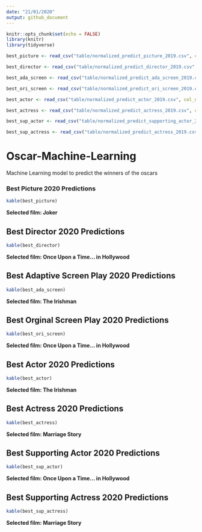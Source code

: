 ```yaml
---
date: "21/01/2020"
output: github_document
---
```


```r
knitr::opts_chunk$set(echo = FALSE)
library(knitr)
library(tidyverse)
```


```r

best_picture <- read_csv("table/normalized_predict_picture_2019.csv", col_names = c("Movie", "Chance of Winning"), skip = 1)

best_director <- read_csv("table/normalized_predict_director_2019.csv", col_names = c("Movie", "Chance of Winning"), skip = 1)

best_ada_screen <- read_csv("table/normalized_predict_ada_screen_2019.csv", col_names = c("Movie", "Chance of Winning"), skip = 1)

best_ori_screen <- read_csv("table/normalized_predict_ori_screen_2019.csv", col_names = c("Movie", "Chance of Winning"), skip = 1)

best_actor <- read_csv("table/normalized_predict_actor_2019.csv", col_names = c("Movie", "Chance of Winning"), skip = 1)

best_actress <- read_csv("table/normalized_predict_actress_2019.csv", col_names = c("Movie", "Chance of Winning"), skip = 1)

best_sup_actor <- read_csv("table/normalized_predict_supporting_actor_2019.csv", col_names = c("Movie", "Chance of Winning"), skip = 1)

best_sup_actress <- read_csv("table/normalized_predict_actress_2019.csv", col_names = c("Movie", "Chance of Winning"), skip = 1)

```

# Oscar-Machine-Learning
Machine Learning model to predict the winners of the oscars

### Best Picture 2020 Predictions

```r
kable(best_picture)
```

**Selected film: Joker**


##  Best Director 2020 Predictions

```r
kable(best_director)
```

**Selected film: Once Upon a Time… in Hollywood**

##  Best Adaptive Screen Play 2020 Predictions

```r
kable(best_ada_screen)
```

**Selected film: The Irishman**

##  Best Orginal Screen Play 2020 Predictions

```r
kable(best_ori_screen)
```

**Selected film: Once Upon a Time… in Hollywood**

##  Best Actor 2020 Predictions

```r
kable(best_actor)
```

**Selected film: The Irishman**

##  Best Actress 2020 Predictions

```r
kable(best_actress)
```

**Selected film: Marriage Story**

##  Best Supporting Actor 2020 Predictions

```r
kable(best_sup_actor)
```

**Selected film: Once Upon a Time… in Hollywood**

##  Best Supporting Actress 2020 Predictions

```r
kable(best_sup_actress)
```

**Selected film: Marriage Story**
